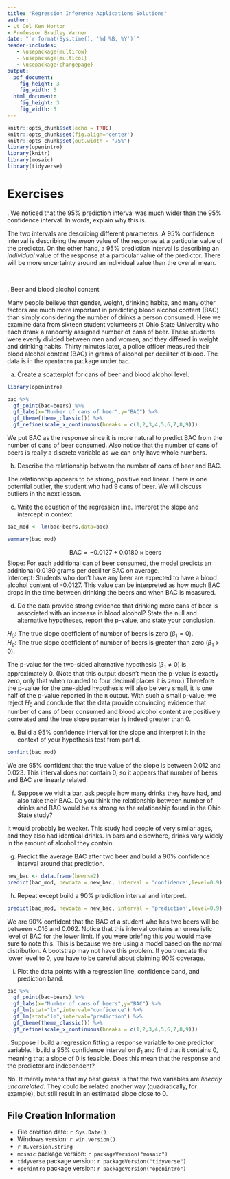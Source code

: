 ```yaml
---
title: "Regression Inference Applications Solutions"
author:
- Lt Col Ken Horton
- Professor Bradley Warner
date: "`r format(Sys.time(), '%d %B, %Y')`"
header-includes:
   - \usepackage{multirow}
   - \usepackage{multicol}
   - \usepackage{changepage}
output: 
  pdf_document:
    fig_height: 3
    fig_width: 5
  html_document:
    fig_height: 3
    fig_width: 5
---
```



```r
knitr::opts_chunk$set(echo = TRUE)
knitr::opts_chunk$set(fig.align='center')
knitr::opts_chunk$set(out.width = "75%")
library(openintro)
library(knitr)
library(mosaic)
library(tidyverse)
```

# Exercises

\indent 1. We noticed that the 95% prediction interval was much wider than the 95% confidence interval. In words, explain why this is. 

The two intervals are describing different parameters. A 95% confidence interval is describing the *mean* value of the response at a particular value of the predictor. On the other hand, a 95% prediction interval is describing an *individual* value of the response at a particular value of the predictor. There will be more uncertainty around an individual value than the overall mean. 

&nbsp;

\indent 2. Beer and blood alcohol content 

Many people believe that gender, weight, drinking habits, and many other factors are much more important in predicting blood alcohol content (BAC) than simply considering the number of drinks a person consumed. Here we examine data from sixteen student volunteers at Ohio State University who each drank a randomly assigned number of cans of beer. These students were evenly divided between men and women, and they differed in weight and drinking habits. Thirty minutes later, a police officer measured their blood alcohol content (BAC) in grams of alcohol per deciliter of blood. The data is in the `openintro` package under `bac`.

a. Create a scatterplot for cans of beer and blood alcohol level.  

```r
library(openintro)
```

```r
bac %>%
  gf_point(bac~beers) %>%
  gf_labs(x="Number of cans of beer",y="BAC") %>%
  gf_theme(theme_classic()) %>%
  gf_refine(scale_x_continuous(breaks = c(1,2,3,4,5,6,7,8,9)))
```
We put BAC as the response since it is more natural to predict BAC from the number of cans of beer consumed. Also notice that the number of cans of beers is really a discrete variable as we can only have whole numbers.


b. Describe the relationship between the number of cans of beer and BAC. 

The relationship appears to be strong, positive and linear. There is one potential outlier, the student who had 9 cans of beer. We will discuss outliers in the next lesson.

c. Write the equation of the regression line. Interpret the slope and intercept in context.  

```r
bac_mod <- lm(bac~beers,data=bac)
```

```r
summary(bac_mod)
```

$$\text{BAC} = -0.0127 + 0.0180 \times \text{beers} $$
Slope: For each additional can of beer consumed, the model predicts an additional 0.0180 grams per deciliter BAC on average.  
Intercept: Students who don't have any beer are expected to have a blood alcohol content of -0.0127. This value can be interpreted as how much BAC drops in the time between drinking the beers and when BAC is measured.

d. Do the data provide strong evidence that drinking more cans of beer is associated with an increase in blood alcohol? State the null and alternative hypotheses, report the p-value, and state your conclusion.  

$H_0$: The true slope coefficient of number of beers is zero ($\beta_1 = 0$).  
$H_a$: The true slope coefficient of number of beers is greater than zero ($\beta_1 > 0$).  

The p-value for the two-sided alternative hypothesis ($\beta_1 \neq 0$) is approximately 0. (Note that this output doesn't mean the p-value is exactly zero, only that when rounded to four decimal places it is zero.) Therefore the p-value for the one-sided hypothesis will also be very small, it is one half of the p-value reported in the `R` output. With such a small p-value, we reject $H_0$ and conclude that the data provide convincing evidence that number of cans of beer consumed and blood alcohol content are positively correlated and the true slope parameter is indeed greater than 0.


e. Build a 95% confidence interval for the slope and interpret it in the context of your hypothesis test from part d. 
```r
confint(bac_mod)
```

We are 95% confident that the true value of the slope is between 0.012 and 0.023. This interval does not contain 0, so it appears that number of beers and BAC are linearly related. 


f. Suppose we visit a bar, ask people how many drinks they have had, and also take their BAC. Do you think the relationship between number of drinks and BAC would be as strong as the relationship found in the Ohio State study? 

It would probably be weaker. This study had people of very similar ages, and they also had identical drinks. In bars and elsewhere, drinks vary widely in the amount of alcohol they contain.

g. Predict the average BAC after two beer and build a 90% confidence interval around that prediction. 

```r
new_bac <- data.frame(beers=2)
predict(bac_mod, newdata = new_bac, interval = 'confidence',level=0.9)
```


h. Repeat except build a 90% prediction interval and interpret.


```r
predict(bac_mod, newdata = new_bac, interval = 'prediction',level=0.9)
```

We are 90\% confident that the BAC of a student who has two beers will be between -.016 and 0.062. Notice that this interval contains an unrealistic level of BAC for the lower limit. If you were briefing this you would make sure to note this. This is because we are using a model based on the normal distribution. A bootstrap may not have this problem. If you truncate the lower level to 0, you have to be careful about claiming 90% coverage.


i. Plot the data points with a regression line, confidence band, and prediction band.

```r
bac %>%
  gf_point(bac~beers) %>%
  gf_labs(x="Number of cans of beers",y="BAC") %>%
  gf_lm(stat="lm",interval="confidence") %>%
  gf_lm(stat="lm",interval="prediction") %>%
  gf_theme(theme_classic()) %>%
  gf_refine(scale_x_continuous(breaks = c(1,2,3,4,5,6,7,8,9)))
```

\indent 3. Suppose I build a regression fitting a response variable to one predictor variable. I build a 95% confidence interval on $\beta_1$ and find that it contains 0, meaning that a slope of 0 is feasible. Does this mean that the response and the predictor are independent? 

No. It merely means that my best guess is that the two variables are *linearly uncorrelated*. They could be related another way (quadratically, for example), but still result in an estimated slope close to 0. 

## File Creation Information 

  * File creation date: `r Sys.Date()`
  * Windows version: `r win.version()`
  * `r R.version.string`
  * `mosaic` package version: `r packageVersion("mosaic")`
  * `tidyverse` package version: `r packageVersion("tidyverse")`
  * `openintro` package version: `r packageVersion("openintro")`

 




